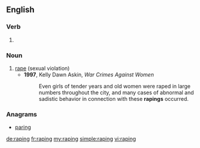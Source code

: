 ==English==

===Verb===
{{head|en|present participle}}

# {{present participle of|rape|lang=en}}

===Noun===
{{en-noun}}

# [[rape]] (sexual violation)
#* '''1997''', Kelly Dawn Askin, ''War Crimes Against Women''
#*: Even girls of tender years and old women were raped in large numbers throughout the city, and many cases of abnormal and sadistic behavior in connection with these '''rapings''' occurred.

===Anagrams===
* [[paring#English|paring]]

[[de:raping]]
[[fr:raping]]
[[my:raping]]
[[simple:raping]]
[[vi:raping]]